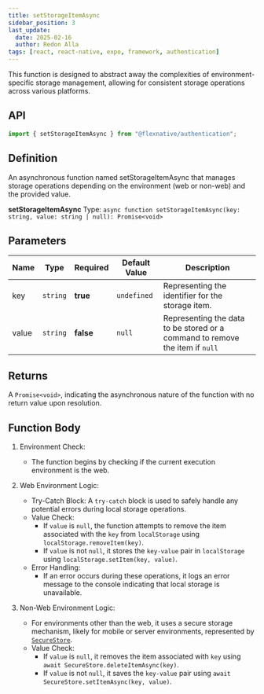```yaml
---
title: setStorageItemAsync
sidebar_position: 3
last_update:
  date: 2025-02-16
  author: Redon Alla
tags: [react, react-native, expo, framework, authentication]
---
```


This function is designed to abstract away the complexities of environment-specific storage management, allowing for consistent storage operations across various platforms.

## API

```jsx
import { setStorageItemAsync } from "@flexnative/authentication";
```

## Definition
An asynchronous function named setStorageItemAsync that manages storage operations depending on the environment (web or non-web) and the provided value.

**setStorageItemAsync**
Type: `async function setStorageItemAsync(key: string, value: string | null): Promise<void>`

## Parameters
|  Name   | Type | Required | Default Value | Description |
| -- | -- | -- | -- | -- |
| key | `string` | **true** | `undefined` | Representing the identifier for the storage item. |
| value | `string` | **false** | `null` |  Representing the data to be stored or a command to remove the item if `null` |

## Returns
A `Promise<void>`, indicating the asynchronous nature of the function with no return value upon resolution.

## Function Body
1. Environment Check:
    * The function begins by checking if the current execution environment is the web.

2. Web Environment Logic:
    * Try-Catch Block:
A `try-catch` block is used to safely handle any potential errors during local storage operations.
    * Value Check:
      * If `value` is `null`, the function attempts to remove the item associated with the `key` from `localStorage` using `localStorage.removeItem(key)`.
      * If `value` is not `null`, it stores the `key-value` pair in `localStorage` using `localStorage.setItem(key, value)`.
    * Error Handling:
      * If an error occurs during these operations, it logs an error message to the console indicating that local storage is unavailable.

3. Non-Web Environment Logic:
    * For environments other than the web, it uses a secure storage mechanism, likely for mobile or server environments, represented by [`SecureStore`](https://docs.expo.dev/versions/latest/sdk/securestore/).
    * Value Check:
        * If `value` is `null`, it removes the item associated with `key` using `await SecureStore.deleteItemAsync(key)`.
        * If `value` is not `null`, it saves the `key-value` pair using `await SecureStore.setItemAsync(key, value)`.